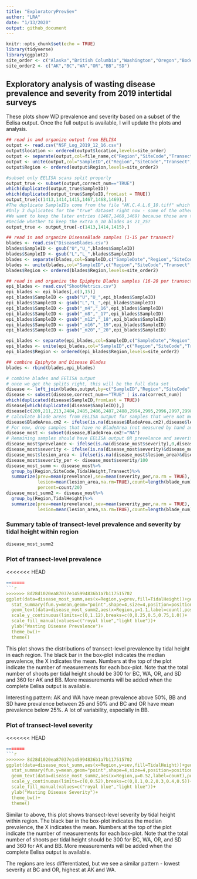 ```yaml
---
title: "ExploratoryPrevSev"
author: "LRA"
date: "1/13/2020"
output: github_document
---
```


```r
knitr::opts_chunk$set(echo = TRUE)
library(tidyverse)
library(ggplot2)
site_order <- c("Alaska","British Columbia","Washington","Oregon","Bodega Bay","San Diego")
site_order2 <- c("AK","BC","WA","OR","BB","SD")

```

## Exploratory analysis of wasting disease prevalence and severity from 2019 intertidal surveys

These plots show WD prevalence and severity based on a subset of the Eelisa output. Once the full output is available, I will update the plots and analysis. 

```r
## read in and organize output from EELISA
output <- read.csv("NSF_Log_2019_12_16.csv")
output$location <- ordered(output$location,levels=site_order)
output <- separate(output,col=file_name,c("Region","SiteCode","Transect","TidalHeight",NA,NA),sep="[.]",remove = FALSE)
output <- unite(output,col="SampleID",c("Region","SiteCode","Transect","TidalHeight","blade_num"),sep=".",remove=FALSE)
output$Region <- ordered(output$Region,levels=site_order2)

#subset only EELISA scans split properly
output_true <- subset(output,correct_num=="TRUE")
which(duplicated(output_true$SampleID))
which(duplicated(output_true$SampleID,fromLast = TRUE))
output_true[c(1413,1414,1415,1467,1468,1469),]
#The duplicate SampleIDs come from the file "AK.C.4.L.6_10.tiff" which overlaps.
#Only 3 duplicates for the "true" dataset right now - some of the others were not split evenly.
#We want to keep the later entries (1467,1468,1469) because those are the "correct" numbers (match the surrounidng scans)
#Decide whether to keep the extra 6_10 blades as 21_25?
output_true <- output_true[-c(1413,1414,1415),]

## read in and organize DiseaseBlade samples (1-15 per transect)
blades <- read.csv("DiseaseBlades.csv")
blades$SampleID <- gsub("U","U_",blades$SampleID)
blades$SampleID <- gsub("L","L_",blades$SampleID)
blades <- separate(blades,col=SampleID,c("SampleDate","Region","SiteCode","TidalHeight","Transect","Blade"),sep="_")
blades <- unite(blades,col="SampleID",c("Region","SiteCode","Transect","TidalHeight","Blade"),sep=".",remove=FALSE)
blades$Region <- ordered(blades$Region,levels=site_order2)

## read in and organize the Epiphyte Blades samples (16-20 per transect)
epi_blades <- read.csv("ShootMetrics.csv")
epi_blades <- epi_blades[,c(3,15)]
epi_blades$SampleID <- gsub("U","U_",epi_blades$SampleID)
epi_blades$SampleID <- gsub("L","L_",epi_blades$SampleID)
epi_blades$SampleID <- gsub("_m4","_16",epi_blades$SampleID)
epi_blades$SampleID <- gsub("_m8","_17",epi_blades$SampleID)
epi_blades$SampleID <- gsub("_m12","_18",epi_blades$SampleID)
epi_blades$SampleID <- gsub("_m16","_19",epi_blades$SampleID)
epi_blades$SampleID <- gsub("_m20","_20",epi_blades$SampleID)

epi_blades <- separate(epi_blades,col=SampleID,c("SampleDate","Region","SiteCode","TidalHeight","Transect","Blade"),sep="_")
epi_blades <- unite(epi_blades,col="SampleID",c("Region","SiteCode","Transect","TidalHeight","Blade"),sep=".",remove=FALSE)
epi_blades$Region <- ordered(epi_blades$Region,levels=site_order2)

## combine Epiphyte and Disease Blades
blades <- rbind(blades,epi_blades)

# combine blades and EElISA output
# once we get the splits right, this will be the full data set
disease <- left_join(blades,output,by=c("SampleID","Region","SiteCode","TidalHeight","Transect"))
disease <- subset(disease,correct_num=="TRUE" | is.na(correct_num))
which(duplicated(disease$SampleID,fromLast = TRUE))
disease[which(duplicated(disease$SampleID)),]
disease[c(209,211,213,2484,2485,2486,2487,2488,2994,2995,2996,2997,2998),]
# calculate blade areas from EELISA output for samples that were not measured by hand
disease$BladeArea.cm2 <- ifelse(is.na(disease$BladeArea.cm2),disease$lesion_area+disease$healthy_area/100,disease$BladeArea.cm2)
# For now, drop samples that have no BladeArea (not measured by hand and no EELISA output)
disease_most <- subset(disease,BladeArea.cm2!="NA")
# Remaining samples should have EELISA output OR prevelance and severity are 0 (for hand-measured)
disease_most$prevelance <- ifelse(is.na(disease_most$severity),0,disease_most$prevelance)
disease_most$severity <- ifelse(is.na(disease_most$severity)&disease_most$prevelance==0,0,disease_most$severity)
disease_most$lesion_area <- ifelse(is.na(disease_most$lesion_area)&disease_most$prevelance==0,0,disease_most$lesion_area)
disease_most$severity_per <- disease_most$severity/100
disease_most_summ <- disease_most%>%
  group_by(Region,SiteCode,TidalHeight,Transect)%>%
  summarize(prev=mean(prevelance),sev=mean(severity_per,na.rm = TRUE),
            lesion=mean(lesion_area,na.rm=TRUE),count=length(blade_num),
            percent=count/20)
disease_most_summ2 <- disease_most%>%
  group_by(Region,TidalHeight)%>%
  summarize(prev=mean(prevelance),sev=mean(severity_per,na.rm = TRUE),
            lesion=mean(lesion_area,na.rm=TRUE),count=length(blade_num))
```

### Summary table of transect-level prevalence and severity by tidal height within region
```r
disease_most_summ2
```

### Plot of transect-level prevalence

<<<<<<< HEAD
```r
=======
```r
>>>>>>> 8d28d1020ea87037e145994836b1a7b117515702
ggplot(data=disease_most_summ,aes(x=Region,y=prev,fill=TidalHeight))+geom_boxplot()+
  stat_summary(fun.y=mean,geom="point",shape=4,size=4,position=position_dodge(width=0.75))+
  geom_text(data=disease_most_summ2,aes(x=Region,y=1.1,label=count),position=position_dodge(width=0.75))+
  scale_y_continuous(limits=c(0,1.12),breaks=c(0,0.25,0.5,0.75,1.0))+
  scale_fill_manual(values=c("royal blue","light blue"))+
  ylab("Wasting Disease Prevalence")+
  theme_bw()+
  theme()
```

This plot shows the distributions of transect-level prevalence by tidal height in each region. The black bar in the box-plot indicates the median prevalence, the X indicates the mean. Numbers at the top of the plot indicate the number of measurements for each box-plot. Note that the total number of shoots per tidal height should be 300 for BC, WA, OR, and SD and 360 for AK and BB. More measurements will be added when the complete Eelisa output is available. 

Interesting pattern: AK and WA have mean prevalence above 50%, BB and SD have prevalence between 25 and 50% and BC and OR have mean prevalence below 25%. A lot of variability, especially in BB.

### Plot of transect-level severity

<<<<<<< HEAD
```r
=======
```r
>>>>>>> 8d28d1020ea87037e145994836b1a7b117515702
ggplot(data=disease_most_summ,aes(x=Region,y=sev,fill=TidalHeight))+geom_boxplot()+
  stat_summary(fun.y=mean,geom="point",shape=4,size=4,position=position_dodge(width=0.75))+
  geom_text(data=disease_most_summ2,aes(x=Region,y=0.52,label=count),position=position_dodge(width=0.75))+
  scale_y_continuous(limits=c(0,0.52),breaks=c(0,0.1,0.2,0.3,0.4,0.5))+
  scale_fill_manual(values=c("royal blue","light blue"))+
  ylab("Wasting Disease Severity")+
  theme_bw()+
  theme()
```

Similar to above, this plot shows transect-level severity by tidal height within region. The black bar in the box-plot indicates the median prevalence, the X indicates the mean. Numbers at the top of the plot indicate the number of measurements for each box-plot. Note that the total number of shoots per tidal height should be 300 for BC, WA, OR, and SD and 360 for AK and BB. More measurements will be added when the complete Eelisa output is available.

The regions are less differentiated, but we see a similar pattern - lowest severity at BC and OR, highest at AK and WA.
